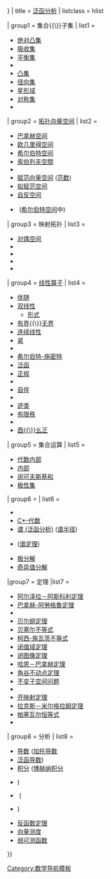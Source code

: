 {{Navbox
| name = 泛函分析
| state = {{{state|{{{1|}}}}}}
| title = [[泛函分析]]
| listclass = hlist

| group1 = 集合{{\}}子集
| list1 =
* [[绝对凸集]]
* [[吸收集]]
* [[平衡集]]
* {{link-en|有界集 (拓扑向量空间)|Bounded set (topological vector space)}}
* [[凸集]]
* [[径向集]]
* [[星形域]]
* [[对称集]]
* {{link-en|凸锥|Convex cone}}

| group2 = [[拓扑向量空间]]
| list2 =
* [[巴拿赫空间]]
* [[欧几里得空间]]
* [[希尔伯特空间]]
* [[索伯列夫空間]]
* {{link-en|局部凸|Locally convex topological vector space}}
* [[赋范向量空间]]&nbsp;([[范数]])
* [[拟赋范空间]]
* [[自反空间]]
* {{link-en|拓扑张量积|Topological tensor product}}&nbsp;([[希尔伯特空间]]中)

| group3 = 映射拓扑
| list3 =
* [[对偶空间]]
* {{link-en|算子拓扑|Operator topologies}}
* {{link-en|弱拓扑|Weak topology}}
* {{link-en|强拓扑|Strong topology}}
* {{link-en|拓扑的一致收敛|Topology of uniform convergence}}

| group4 = [[线性映射|线性算子]]
| list4 =
* [[埃尔米特伴随|伴随]]
* [[双线性映射|双线性]]
** [[雙線性形式|形式]]
* [[有界算子|有界]]{{\}}[[无界算子|无界]]
* [[连续线性算子|连续线性]]
* [[紧算子|紧]]
* {{link-en|Fredholm算子|Fredholm operator|Fredholm}}
* [[希尔伯特-施密特算子|希尔伯特-施密特]]
* [[线性泛函|泛函]]
* [[正规算子|正规]]
* {{link-en|核型算子|Nuclear operator|核型}}
* [[自伴算子|自伴]]
* {{link-en|严格奇异算子|Strictly singular operator|严格奇异算子}}
* [[迹类算子|迹类]]
* [[有限秩算子|有限秩]]
* {{link-en|线性映射转置|Transpose of a linear map|转置}}
* [[幺正算符|酉{{\}}幺正]]

| group5 = 集合运算
| list5 =
* [[代数内部]]
* [[内部]]
* [[闵可夫斯基和]]
* [[极性集]]

| group6 = {{link-en|算子理论|Operator theory}}
| list6 =
* {{link-en|巴拿赫代数|Banach algebra}}
* [[C*-代数]]
* [[谱 (泛函分析)]]&nbsp;([[谱半径]])
* {{link-en|谱理论|Spectral theory}}([[谱定理]])
* [[极分解]]
* [[奇异值分解]]

|group7 = 定理
|list7 =
* [[阿尔泽拉－阿斯科利定理]]
* [[巴拿赫-阿勞格魯定理]]
* {{link-en|巴拿赫-马祖尔定理|Banach–Mazur theorem}}
* [[贝尔纲定理]]
* [[贝塞尔不等式]]
* [[柯西-施瓦茨不等式]]
* [[闭值域定理]]
* [[闭图像定理]]
* [[哈恩－巴拿赫定理]]
* [[角谷不动点定理]]
* [[不变子空间问题]]
* {{link-en|Riesz延拓定理|M. Riesz extension theorem}}
* [[开映射定理]]
* [[拉克斯－米尔格拉姆定理]]
* [[帕塞瓦尔恒等式]]
* {{link-en|肖德尔不动点定理|Schauder fixed point theorem}}

| group8 = 分析
| list8  =
* [[导数]]&nbsp;([[加托导数]]
*   [[泛函导数]])
* [[积分]]&nbsp;([[博赫纳积分]]
*   {{link-en|佩蒂斯积分|Pettis integral}})
* {{link-en|泛函演算|Functional calculus}}&nbsp;({{link-en|波莱尔泛函演算|Borel functional calculus}}
*   {{link-en|连续泛函演算|Continuous functional calculus}})
* [[反函数定理]]
* [[向量测度]]
* [[弱可测函数]]

}}<noinclude>
{{Documentation
 | content =
{{Collapsible option |statename=optional}}
}}

[[Category:数学导航模板]]
</noinclude>